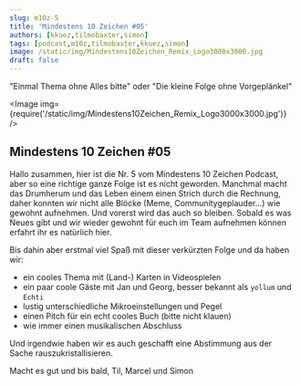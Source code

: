 ```yaml
---
slug: m10z-5
title: 'Mindestens 10 Zeichen #05'
authors: [kkuez,tilmobaxter,simon]
tags: [podcast,m10z,tilmobaxter,kkuez,simon]
image: /static/img/Mindestens10Zeichen_Remix_Logo3000x3000.jpg
draft: false
---
```



"Einmal Thema ohne Alles bitte" oder "Die kleine Folge ohne Vorgeplänkel"

<Image img={require('/static/img/Mindestens10Zeichen_Remix_Logo3000x3000.jpg')} />

<!--truncate-->

## Mindestens 10 Zeichen #05

Hallo zusammen,
hier ist die Nr. 5 vom Mindestens 10 Zeichen Podcast, aber so eine richtige ganze Folge ist es nicht geworden.
Manchmal macht das Drumherum und das Leben einem einen Strich durch die Rechnung, daher konnten wir nicht alle Blöcke (Meme, Communitygeplauder…) wie gewohnt aufnehmen.
Und vorerst wird das auch so bleiben. Sobald es was Neues gibt und wir wieder gewohnt für euch im Team aufnehmen können erfahrt ihr es natürlich hier.

Bis dahin aber erstmal viel Spaß mit dieser verkürzten Folge und da haben wir:

- ein cooles Thema mit (Land-) Karten in Videospielen
- ein paar coole Gäste mit Jan und Georg, besser bekannt als `yollum` und `Echti`
- lustig unterschiedliche Mikroeinstellungen und Pegel
- einen Pitch für ein echt cooles Buch (bitte nicht klauen)
- wie immer einen musikalischen Abschluss

Und irgendwie haben wir es auch geschafft eine Abstimmung aus der Sache rauszukristallisieren.

Macht es gut und bis bald,
Til, Marcel und Simon

<ReactPlayer
    width="100%"
    height="50px"
    controls
    url='https://m10z.picnotes.de/M10Z/M10Z_005.mp3'
/>
